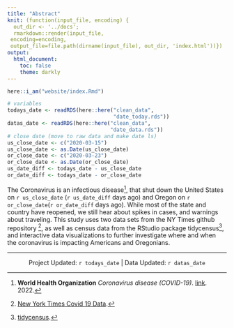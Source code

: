 ```yaml
---
title: "Abstract"
knit: (function(input_file, encoding) {
  out_dir <- '../docs';
  rmarkdown::render(input_file,
 encoding=encoding,
 output_file=file.path(dirname(input_file), out_dir, 'index.html'))})
output:
  html_document:
    toc: false
    theme: darkly
---
```


```r
here::i_am("website/index.Rmd")
```

```r
# variables
todays_date <- readRDS(here::here("clean_data",
                                  "date_today.rds"))
datas_date <- readRDS(here::here("clean_data",
                                 "date_data.rds"))
# close date (move to raw data and make date ls)
us_close_date <- c("2020-03-15")
us_close_date <- as.Date(us_close_date)
or_close_date <- c("2020-03-23")
or_close_date <- as.Date(or_close_date)
us_date_diff <- todays_date - us_close_date
or_date_diff <- todays_date - or_close_date
```

The Coronavirus is an infectious disease^[**World Health Organization**  _Coronavirus disease (COVID-19)_. [link](https://www.who.int/health-topics/coronavirus#tab=tab_1). 2022.], that shut down the United States on `r us_close_date` (`r us_date_diff` days ago) and Oregon on `r or_close_date`(`r or_date_diff` days ago). While most of the state and country have reopened, we still hear about spikes in cases, and warnings about traveling. This study uses two data sets from the NY Times github repository  ^[[New York Times Covid 19 Data](https://github.com/nytimes/covid-19-data).], as well as census data from the RStudio package tidycensus^[[tidycensus](https://walker-data.com/tidycensus/).], and interactive data visualizations to further investigate where and when the coronavirus is impacting Americans and Oregonians. 

---

<center>

Project Updated: `r todays_date`    |   Data Updated: `r datas_date`

</center>
